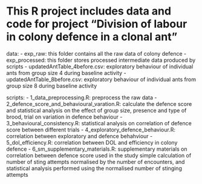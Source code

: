 # This R project includes data and code for project "Division of labour in colony defence in a clonal ant"

data:
- exp_raw: this folder contains all the raw data of colony defence
- exp_processed: this folder stores processed intermediate data produced by scripts
    - updatedAntTable_4before.csv: exploratory behaviour of individual ants from group size 4 during baseline activity
    - updatedAntTable_8before.csv: exploratory behaviour of individual ants from group size 8 during baseline activity

scripts:
- 1_data_preprocessing.R: preprocess the raw data
- 2_defence_score_and_behavioural_varation.R: calculate the defence score and statistical analysis on the effect of group size, presence and type of brood, trial on variation in defence behaviour
- 3_behavioural_consistency.R: statistical analysis on correlation of defence score between different trials
- 4_exploratory_defence_behaviour.R: correlation between exploratory and defence behahviour
- 5_dol_efficiency.R: correlation between DOL and efficiency in colony defence
- 6_sm_supplementary_materials.R: supplementary materials on correlation between defence score used in the study simple calculation of number of sting attempts normalised by the number of encounters, and statistical analysis performed using the normalised number of stinging attempts



